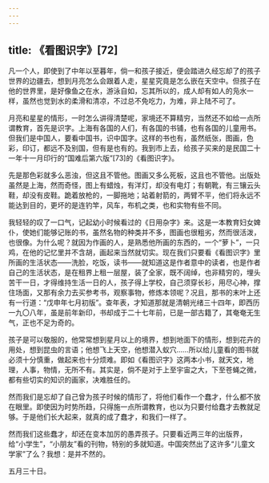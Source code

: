 ```yaml
---
---
---
```

title: 《看图识字》[72]
---




凡一个人，即使到了中年以至暮年，倘一和孩子接近，便会踏进久经忘却了的孩子世界的边疆去，想到月亮怎么会跟着人走，星星究竟是怎么嵌在天空中。但孩子在他的世界里，是好像鱼之在水，游泳自如，忘其所以的，成人却有如人的凫水一样，虽然也觉到水的柔滑和清凉，不过总不免吃力，为难，非上陆不可了。

月亮和星星的情形，一时怎么讲得清楚呢，家境还不算精穷，当然还不如给一点所谓教育，首先是识字。上海有各国的人们，有各国的书铺，也有各国的儿童用书。但我们是中国人，要看中国书，识中国字。这样的书也有，虽然纸张，图画，色彩，印订，都远不及别国，但有是也有的。我到市上去，给孩子买来的是民国二十一年十一月印行的“国难后第六版”[73]的《看图识字》。

先是那色彩就多么恶浊，但这且不管他。图画又多么死板，这且也不管他。出版处虽然是上海，然而奇怪，图上有蜡烛，有洋灯，却没有电灯；有朝靴，有三镶云头鞋，却没有皮鞋。跪着放枪的，一脚拖地；站着射箭的，两臂不平，他们将永远不能达到目的，更坏的是连钓竿，风车，布机之类，也和实物有些不同。

我轻轻的叹了一口气，记起幼小时候看过的《日用杂字》来。这是一本教育妇女婢仆，使她们能够记账的书，虽然名物的种类并不多，图画也很粗劣，然而很活泼，也很像。为什么呢？就因为作画的人，是熟悉他所画的东西的，一个“萝卜”，一只鸡，在他的记忆里并不含胡，画起来当然就切实。现在我们只要看《看图识字》里所画的生活状态——洗脸，吃饭，读书——就知道这是作者意中的读者，也是作者自己的生活状态，是在租界上租一层屋，装了全家，既不阔绰，也非精穷的，埋头苦干一日，才得维持生活一日的人，孩子得上学校，自己须穿长衫，用尽心神，撑住场面，又那有余力去买参考书，观察事物，修炼本领呢？况且，那书的末叶上还有一行道：“戊申年七月初版”。查年表，才知道那就是清朝光绪三十四年，即西历一九〇八年，虽是前年新印，书却成于二十七年前，已是一部古籍了，其奄奄无生气，正也不足为奇的。

孩子是可以敬服的，他常常想到星月以上的境界，想到地面下的情形，想到花卉的用处，想到昆虫的言语；他想飞上天空，他想潜入蚁穴……所以给儿童看的图书就必须十分慎重，做起来也十分烦难。即如《看图识字》这两本小书，就天文，地理，人事，物情，无所不有。其实是，倘不是对于上至宇宙之大，下至苍蝇之微，都有些切实的知识的画家，决难胜任的。

然而我们是忘却了自己曾为孩子时候的情形了，将他们看作一个蠢才，什么都不放在眼里。即使因为时势所趋，只得施一点所谓教育，也以为只要付给蠢才去教就足够。于是他们长大起来，就真的成了蠢才，和我们一样了。

然而我们这些蠢才，却还在变本加厉的愚弄孩子。只要看近两三年的出版界，给“小学生”，“小朋友”看的刊物，特别的多就知道。中国突然出了这许多“儿童文学家”了么？我想：是并不然的。

五月三十日。